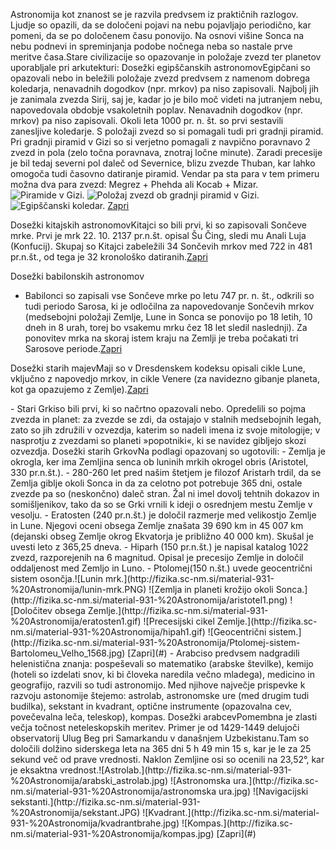 Astronomija kot znanost se je razvila predvsem iz praktičnih razlogov. Ljudje so
        opazili, da se določeni pojavi na nebu pojavljajo periodično, kar pomeni, da se po določenem času ponovijo. Na
        osnovi višine Sonca na nebu podnevi in spreminjanja podobe nočnega neba so nastale prve meritve časa.Stare civilizacije so opazovanje in položaje zvezd ter planetov uporabljale pri
        arkutekturi:<Explain prompt="Egipščani">
Dosežki egipščanskih astronomovEgipčani so opazovali nebo in beležili položaje zvezd predvsem z namenom dobrega koledarja, nenavadnih dogodkov (npr. mrkov) pa niso zapisovali. Najbolj jih je zanimala zvezda Sirij, saj je, kadar jo je bilo moč videti na jutranjem nebu, napovedovala obdobje vsakoletnih poplav. Nenavadnih dogodkov (npr. mrkov) pa niso zapisovali. Okoli leta 1000 pr. n. št. so prvi sestavili zanesljive koledarje.
        S položaji zvezd so si pomagali tudi pri gradnji piramid. Pri gradnji piramid v Gizi so si verjetno pomagali z navpično poravnavo 2 zvezd in pola (zelo točna poravnava, znotraj ločne minute). Zaradi precesije je bil tedaj severni pol daleč od Severnice, blizu zvezde Thuban, kar lahko omogoča tudi časovno datiranje piramid. Vendar pa sta para v tem primeru možna dva para zvezd: Megrez + Phehda ali Kocab + Mizar.![Piramide v Gizi.](http://fizika.sc-nm.si/material-931-%20Astronomija/giza-piramide.PNG)
![Položaj zvezd ob gradnji piramid v Gizi.](http://fizika.sc-nm.si/material-931-%20Astronomija/giza-piramide-zvezde.PNG)
![Egipščanski koledar.](http://fizika.sc-nm.si/material-931-%20Astronomija/egipt-koledar.png)
[Zapri](#)

</Explain> <Explain prompt="Kitajci">
Dosežki kitajskih astronomovKitajci so bili prvi, ki so zapisovali Sončeve mrke. Prvi je mrk 22. 10. 2137 pr.n.št. opisal Šu Čing, sledi mu Anali Luja (Konfucij). Skupaj so Kitajci zabeležili 34 Sončevih mrkov med 722 in 481 pr.n.št., od tega je 32 kronološko datiranih.[Zapri](#)

</Explain> <Explain prompt="Babilonci">
Dosežki babilonskih astronomov
- Babilonci so zapisali vse Sončeve mrke po letu 747 pr. n. št., odkrili so tudi periodo Sarosa, ki je odločilna za napovedovanje Sončevih mrkov (medsebojni položaji Zemlje, Lune in Sonca se ponovijo po 18 letih, 10 dneh in 8 urah, torej bo vsakemu mrku čez 18 let sledil
                naslednji). Za ponovitev mrka na skoraj istem kraju na Zemlji je treba počakati tri Sarosove periode.[Zapri](#)

</Explain> <Explain prompt="Maji">
Dosežki starih majevMaji so v Dresdenskem kodeksu opisali cikle Lune, vključno z napovedjo mrkov, in cikle Venere (za navidezno gibanje planeta, kot ga opazujemo z Zemlje).[Zapri](#)

</Explain>
- Stari Grkiso bili prvi, ki so načrtno
          opazovali nebo. Opredelili so pojma zvezda in planet: za zvezde se zdi, da ostajajo v stalnih medsebojnih
          legah, zato so jih združili v ozvezdja, katerim so nadeli imena iz svoje mitologije; v nasprotju z zvezdami so
          planeti »popotniki«, ki se navidez gibljejo skozi ozvezdja.<Explain prompt="Več o grških astronomih...">
Dosežki starih GrkovNa podlagi opazovanj so ugotovili:
- Zemlja je okrogla, ker ima Zemljina senca ob luninih mrkih okrogel obris (Aristotel, 330 pr.n.št.).
- 280-260 let pred našim štetjem je filozof Aristarh trdil, da se Zemlja giblje okoli Sonca in da za celotno pot potrebuje 365 dni, ostale zvezde pa so (neskončno) daleč stran. Žal ni imel dovolj tehtnih dokazov in somišljenikov, tako da so se Grki vrnili k ideji o osrednjem mestu Zemlje v vesolju.
- Eratosten (240 pr.n.št.) je določil razmerje med velikostjo Zemlje  in Lune. Njegovi oceni obsega Zemlje znašata 39 690 km in 45 007 km (dejanski obseg Zemlje okrog Ekvatorja je približno 40 000 km). Skušal je uvesti leto z 365,25 dneva.
- Hiparh (150 pr.n.št.) je napisal katalog 1022 zvezd, razporejenih na 6 magnitud. Opisal je precesijo Zemlje in določil oddaljenost med Zemljo in Luno.
- Ptolomej(150 n.št.) uvede geocentrični sistem osončja.![Lunin mrk.](http://fizika.sc-nm.si/material-931-%20Astronomija/lunin-mrk.PNG)
![Zemlja in planeti krožijo okoli Sonca.](http://fizika.sc-nm.si/material-931-%20Astronomija/aristotel1.png)
![Določitev obsega Zemlje.](http://fizika.sc-nm.si/material-931-%20Astronomija/eratosten1.gif)
![Precesijski cikel Zemlje.](http://fizika.sc-nm.si/material-931-%20Astronomija/hipah1.gif)
![Geocentrični sistem.](http://fizika.sc-nm.si/material-931-%20Astronomija/Ptolomej-sistem-Bartolomeu_Velho_1568.jpg)
[Zapri](#)

</Explain>
- Arabciso predvsem nadgradili
          helenistična znanja: pospeševali so matematiko (arabske številke), kemijo (hoteli so izdelati snov, ki bi
          človeka naredila večno mladega), medicino in geografijo, razvili so tudi astronomijo.
          Med njihove največje prispevke k razvoju astonomije štejemo:
          astrolab,
          astronomske ure (med drugim tudi budilka),
          sekstant in kvadrant,
          optične instrumente (opazovalna cev, povečevalna leča, teleskop),
          kompas.<Explain prompt="Več o prispevku arabskih astronomov...">
Dosežki arabcevPomembna je zlasti večja točnost neteleskopskih meritev. Primer je od 1429-1449 delujoči observatorij Ulug Beg pri Samarkandu v današnjem Uzbekistanu.Tam so določili dolžino siderskega leta na 365 dni 5 h 49 min 15 s, kar
        je le za 25 sekund več od prave vrednosti. Naklon Zemljine osi so ocenili na 23,52°, kar je eksaktna vrednost.![Astrolab.](http://fizika.sc-nm.si/material-931-%20Astronomija/arabski_astrolab.jpg)
![Astronomska ura.](http://fizika.sc-nm.si/material-931-%20Astronomija/astronomska ura.jpg)
![Navigacijski sekstanti.](http://fizika.sc-nm.si/material-931-%20Astronomija/sekstant.JPG)
![Kvadrant.](http://fizika.sc-nm.si/material-931-%20Astronomija/kvadrantbrahe.jpg)
![Kompas.](http://fizika.sc-nm.si/material-931-%20Astronomija/kompas.jpg)
[Zapri](#)

</Explain>